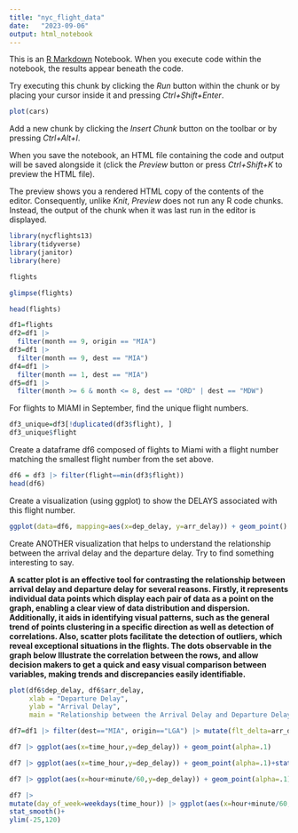 ```yaml
---
title: "nyc_flight_data"
date:   "2023-09-06"
output: html_notebook
---
```


This is an [R Markdown](http://rmarkdown.rstudio.com) Notebook. When you execute code within the notebook, the results appear beneath the code.

Try executing this chunk by clicking the *Run* button within the chunk or by placing your cursor inside it and pressing *Ctrl+Shift+Enter*.

 
```r
plot(cars)
```
Add a new chunk by clicking the *Insert Chunk* button on the toolbar or by pressing *Ctrl+Alt+I*.

When you save the notebook, an HTML file containing the code and output will be saved alongside it (click the *Preview* button or press *Ctrl+Shift+K* to preview the HTML file).

The preview shows you a rendered HTML copy of the contents of the editor. Consequently, unlike *Knit*, *Preview* does not run any R code chunks. Instead, the output of the chunk when it was last run in the editor is displayed.

```r
library(nycflights13)
library(tidyverse)
library(janitor)
library(here)
```

 

```r
flights
```
```r
glimpse(flights)
```
```r
head(flights)
```

 

```r
df1=flights
df2=df1 |>
  filter(month == 9, origin == "MIA")
df3=df1 |>
  filter(month == 9, dest == "MIA")
df4=df1 |>
  filter(month == 1, dest == "MIA") 
df5=df1 |>
  filter(month >= 6 & month <= 8, dest == "ORD" | dest == "MDW")
```

For flights to MIAMI in September, find the unique flight numbers.
```r
df3_unique=df3[!duplicated(df3$flight), ]
df3_unique$flight
```
Create a dataframe df6 composed of flights to Miami with a flight number matching the smallest flight number from the set above.
```r
df6 = df3 |> filter(flight==min(df3$flight))
head(df6)
```
Create a visualization (using ggplot) to show the DELAYS associated with this flight number.
```r
ggplot(data=df6, mapping=aes(x=dep_delay, y=arr_delay)) + geom_point()
```
Create ANOTHER visualization that helps to understand the relationship between the arrival delay and the departure delay.   Try to find something interesting to say.

**A scatter plot is an effective tool for contrasting the relationship between arrival delay and departure delay for several reasons. Firstly, it represents individual data points which display each pair of data as a point on the graph, enabling a clear view of data distribution and dispersion. Additionally, it aids in identifying visual patterns, such as the general trend of points clustering in a specific direction as well as detection of correlations. Also, scatter plots facilitate the detection of outliers, which reveal exceptional situations in the flights. The dots observable in the graph below lllustrate the correlation between the rows, and allow decision makers to get a quick and easy visual comparison between variables, making trends and discrepancies easily identifiable.**
```r
plot(df6$dep_delay, df6$arr_delay,
     xlab = "Departure Delay",
     ylab = "Arrival Delay",
     main = "Relationship between the Arrival Delay and Departure Delay")
```
```r
df7=df1 |> filter(dest=="MIA", origin=="LGA") |> mutate(flt_delta=arr_delay-dep_delay)
```

```r
df7 |> ggplot(aes(x=time_hour,y=dep_delay)) + geom_point(alpha=.1)
```
```r
df7 |> ggplot(aes(x=time_hour,y=dep_delay)) + geom_point(alpha=.1)+stat_smooth()+ylim(-25,120)
```
```r
df7 |> ggplot(aes(x=hour+minute/60,y=dep_delay)) + geom_point(alpha=.1)+stat_smooth()+ylim(-25,120)
```
```r
df7 |> 
mutate(day_of_week=weekdays(time_hour)) |> ggplot(aes(x=hour+minute/60,y=dep_delay,color(day_of_week))) + geom_point(alpha=.1)+
stat_smooth()+
ylim(-25,120)
```


